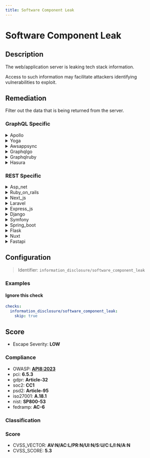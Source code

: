 ```yaml
---
title: Software Component Leak
---
```


# Software Component Leak

## Description

The web/application server is leaking tech stack information.

Access to such information may facilitate attackers identifying vulnerabilities to exploit.


## Remediation

Filter out the data that is being returned from the server.



### GraphQL Specific

<details>
    <summary>Apollo</summary>

Configure the Apollo server to disable the inclusion of stack trace information in error messages sent to clients. Ensure that the 'debug' option is set to 'false' in production environments to prevent leaking detailed server implementation details.

</details>

<details>
    <summary>Yoga</summary>

Configure the Yoga framework server to suppress version and technology stack details in HTTP response headers and error messages to prevent information leakage that could aid attackers in exploiting known vulnerabilities.

</details>

<details>
    <summary>Awsappsync</summary>

Configure AWS AppSync resolvers to prevent information leakage by ensuring error messages are generic and do not expose stack details or sensitive information. Utilize AWS AppSync settings to control and mask error responses.

</details>

<details>
    <summary>Graphqlgo</summary>

Configure the GraphQLGo server to suppress detailed error messages and stack traces in production environments. Implement middleware or custom error handling that returns generic error messages to the client, thus preventing the leakage of sensitive information about the underlying technology stack.

</details>

<details>
    <summary>Graphqlruby</summary>

In the GraphQLRuby framework, ensure that the server configuration is set to minimize information leakage by disabling verbose error messages and introspection in production environments. Use the `debug: false` option in the GraphQL schema definition and restrict access to introspection queries to authorized personnel only.

</details>

<details>
    <summary>Hasura</summary>

Configure the Hasura GraphQL engine to prevent exposing server version information by setting the 'HASURA_GRAPHQL_HIDE_SERVER_HEADER' environment variable to 'true'. Additionally, review and adjust the 'HASURA_GRAPHQL_DEV_MODE' setting to ensure that detailed error messages are not sent to the client in production environments.

</details>


### REST Specific

<details>
    <summary>Asp_net</summary>

Configure the ASP.NET framework to suppress detailed error messages and headers that reveal server or framework versions. Use custom error pages and set the 'customErrors' mode to 'On' or 'RemoteOnly' in the web.config file. Additionally, ensure that the 'httpRuntime' element's 'enableVersionHeader' attribute is set to 'false' to prevent the ASP.NET version from being included in HTTP responses.

</details>

<details>
    <summary>Ruby_on_rails</summary>

In the Ruby on Rails framework, configure the environment files to suppress detailed error messages and stack traces in production. Use 'config.consider_all_requests_local = false' and 'config.action_dispatch.show_exceptions = true' to prevent leaking tech stack information to users. Additionally, ensure that 'config/environments/production.rb' has 'config.log_level = :info' to limit logging verbosity.

</details>

<details>
    <summary>Next_js</summary>

Configure the Next.js application to disable the 'x-powered-by' header by setting the 'poweredByHeader' option to false in the 'next.config.js' file. Additionally, ensure that error pages do not disclose stack traces or other sensitive information to the client by customizing the error handling logic.

</details>

<details>
    <summary>Laravel</summary>

In the Laravel framework, ensure that the 'APP_DEBUG' setting in the '.env' file is set to 'false' in the production environment to prevent the server from leaking stack trace information. Additionally, configure the 'ExceptionHandler' to handle errors without revealing sensitive information, and use middleware to suppress or customize server headers that disclose technology stack details.

</details>

<details>
    <summary>Express_js</summary>

Configure the Express.js application to suppress server version information by setting the 'x-powered-by' header to false using the line 'app.disable('x-powered-by');' in the application setup code.

</details>

<details>
    <summary>Django</summary>

Configure the Django settings to disable the 'X-Powered-By' header and set 'DEBUG' to False in production to prevent leakage of technical stack information.

</details>

<details>
    <summary>Symfony</summary>

In the Symfony framework, to prevent the web/application server from leaking tech stack information, configure the 'expose_php' and 'server_tokens' directives in the 'php.ini' and web server configuration files respectively to 'Off'. Additionally, ensure that the 'prod' environment is used for production, as it does not display error messages or stack traces to the end user. Review and adjust the 'security.yaml' configuration to restrict error output and use the 'WebProfilerBundle' only in the 'dev' environment.

</details>

<details>
    <summary>Spring_boot</summary>

In the Spring Boot application, configure the application.properties or application.yml file to disable the exposure of version information. Set 'management.endpoint.info.enabled' to false and 'endpoints.info.enabled' to false if using an older version of Spring Boot. Additionally, customize error handling to prevent stack traces from being sent to clients and review the server's HTTP response headers to remove or obscure any technology stack information.

</details>

<details>
    <summary>Flask</summary>

Configure the Flask application to suppress server banners and error messages that reveal stack information. Use the 'Flask-Talisman' extension to set security headers and the 'WERKZEUG_DEBUG_PIN' environment variable to 'off' to prevent debug pin exposure. Additionally, ensure that 'DEBUG' mode is set to 'False' in the production environment.

</details>

<details>
    <summary>Nuxt</summary>

Configure the Nuxt.js application to suppress server version headers and error messages that reveal stack details. Utilize the 'render' configuration to remove specific headers and customize error pages to prevent information leakage.

</details>

<details>
    <summary>Fastapi</summary>

Configure FastAPI to suppress server banners and error messages that reveal stack details. Use middleware to intercept responses and remove headers like 'server' and 'x-powered-by', and customize error handlers to prevent leaking stack information in error responses.

</details>

## Configuration

> Identifier: `information_disclosure/software_component_leak`



### Examples



#### Ignore this check

```yaml
checks:
  information_disclosure/software_component_leak:
    skip: true
```




## Score

- Escape Severity: **<span className="low-severity">LOW</span>**

### Compliance

- OWASP: **[API8:2023](https://github.com/OWASP/API-Security/blob/master/editions/2023/en/0xa8-security-misconfiguration.md)**
- pci: **6.5.3**
- gdpr: **Article-32**
- soc2: **CC1**
- psd2: **Article-95**
- iso27001: **A.18.1**
- nist: **SP800-53**
- fedramp: **AC-6**

### Classification






### Score

- CVSS_VECTOR: **AV:N/AC:L/PR:N/UI:N/S:U/C:L/I:N/A:N**
- CVSS_SCORE: **5.3**


